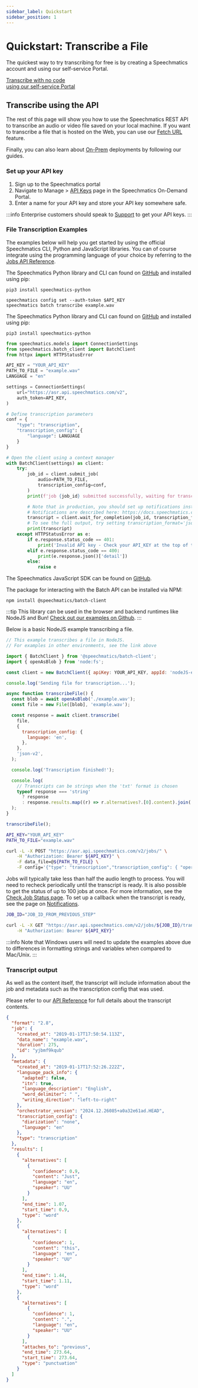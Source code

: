 ```yaml
---
sidebar_label: Quickstart
sidebar_position: 1
---
```



# Quickstart: Transcribe a File

The quickest way to try transcribing for free is by creating a Speechmatics account and using our self-service Portal.

<Box maxWidth="350px">
	<Card asChild>
		<a href="https://portal.speechmatics.com/jobs/create/batch" target='_blank'>
      <Text asChild size="3" weight="bold">
        <div>Transcribe with no code <ExternalLink size="16"/></div>
      </Text>
      <Text asChild color="gray" size="3">
        <div>using our self-service Portal</div>
      </Text>
		</a>
	</Card>
</Box>

## Transcribe using the API

The rest of this page will show you how to use the Speechmatics REST API to transcribe an audio or video file saved on your local machine. If you want to transcribe a file that is hosted on the Web, you can use our [Fetch URL](../features-other/fetch-url.mdx) feature.

Finally, you can also learn about [On-Prem](../on-prem/containers/cpu-container.mdx) deployments by following our guides.

### Set up your API key

1. <Link href="https://portal.speechmatics.com/signup" target="_blank">Sign up to the Speechmatics portal</Link>
1. Navigate to Manage > [API Keys](https://portal.speechmatics.com/manage-access/) page in the Speechmatics On-Demand Portal.
1. Enter a name for your API key and store your API key somewhere safe.

:::info
Enterprise customers should speak to [Support](https://support.speechmatics.com) to get your API keys.
:::

### File Transcription Examples

The examples below will help you get started by using the official Speechmatics CLI, Python and JavaScript libraries. You can of course integrate using the programming language of your choice by referring to the [Jobs API Reference](https://docs.speechmatics.com/jobsapi#tag/jobs).


<Tabs className="code-tabs" groupId="programming-language">
    <TabItem value="cli" label="CLI">

The Speechmatics Python library and CLI can found on [GitHub](https://github.com/speechmatics/speechmatics-python) and installed using pip:

```
pip3 install speechmatics-python
```

```cli
speechmatics config set --auth-token $API_KEY
speechmatics batch transcribe example.wav
```

  </TabItem>
  <TabItem value="python" label="Python">

The Speechmatics Python library and CLI can found on [GitHub](https://github.com/speechmatics/speechmatics-python) and installed using pip:

```
pip3 install speechmatics-python
```

```python showLineNumbers
from speechmatics.models import ConnectionSettings
from speechmatics.batch_client import BatchClient
from httpx import HTTPStatusError

API_KEY = "YOUR_API_KEY"
PATH_TO_FILE = "example.wav"
LANGUAGE = "en"

settings = ConnectionSettings(
    url="https://asr.api.speechmatics.com/v2",
    auth_token=API_KEY,
)

# Define transcription parameters
conf = {
    "type": "transcription",
    "transcription_config": {
        "language": LANGUAGE
    }
}

# Open the client using a context manager
with BatchClient(settings) as client:
    try:
        job_id = client.submit_job(
            audio=PATH_TO_FILE,
            transcription_config=conf,
        )
        print(f'job {job_id} submitted successfully, waiting for transcript')

        # Note that in production, you should set up notifications instead of polling.
        # Notifications are described here: https://docs.speechmatics.com/features-other/notifications
        transcript = client.wait_for_completion(job_id, transcription_format='txt')
        # To see the full output, try setting transcription_format='json-v2'.
        print(transcript)
    except HTTPStatusError as e:
        if e.response.status_code == 401:
            print('Invalid API key - Check your API_KEY at the top of the code!')
        elif e.response.status_code == 400:
            print(e.response.json()['detail'])
        else:
            raise e
```

  </TabItem>

  <TabItem value="javascript" label="Javascript">

  The Speechmatics JavaScript SDK can be found on [GitHub](https://github.com/speechmatics/speechmatics-js-sdk).

  The package for interacting with the Batch API can be installed via NPM:

```
npm install @speechmatics/batch-client
```

:::tip
This library can be used in the browser and backend runtimes like NodeJS and Bun!
[Check out our examples on Github](https://github.com/speechmatics/speechmatics-js-sdk/tree/main/examples).
:::
  
  Below is a basic NodeJS example transcribing a file.


```js showLineNumbers
// This example transcribes a file in NodeJS.
// For examples in other environments, see the link above

import { BatchClient } from '@speechmatics/batch-client';
import { openAsBlob } from 'node:fs';

const client = new BatchClient({ apiKey: YOUR_API_KEY, appId: 'nodeJS-example' });

console.log('Sending file for transcription...');

async function transcribeFile() {
  const blob = await openAsBlob('./example.wav');
  const file = new File([blob], 'example.wav');

  const response = await client.transcribe(
    file,
    {
      transcription_config: {
        language: 'en',
      },
    },
    'json-v2',
  );

  console.log('Transcription finished!');

  console.log(
    // Transcripts can be strings when the 'txt' format is chosen
    typeof response === 'string'
      ? response
      : response.results.map((r) => r.alternatives?.[0].content).join(' '),
  );
}

transcribeFile();
```
  </TabItem>
  <TabItem value="curl" label="cURL">

```bash
API_KEY="YOUR_API_KEY"
PATH_TO_FILE="example.wav"

curl -L -X POST "https://asr.api.speechmatics.com/v2/jobs/" \
    -H "Authorization: Bearer ${API_KEY}" \
    -F data_file=@${PATH_TO_FILE} \
    -F config='{"type": "transcription","transcription_config": { "operating_point":"enhanced", "language": "en" }}'
```

Jobs will typically take less than half the audio length to process. You will need to recheck periodically until the transcript is ready. It is also possible to get the status of up to 100 jobs at once. For more information, see the [Check Job Status page](additional-info.mdx). To set up a callback when the transcript is ready, see the page on [Notifications](../features-other/notifications.mdx).

```bash
JOB_ID="JOB_ID_FROM_PREVIOUS_STEP"

curl -L -X GET "https://asr.api.speechmatics.com/v2/jobs/${JOB_ID}/transcript?format=txt" \
    -H "Authorization: Bearer ${API_KEY}"
```

:::info
Note that Windows users will need to update the examples above due to differences in formatting strings and variables when compared to Mac/Unix. 
:::

  </TabItem>
</Tabs>

### Transcript output

As well as the content itself, the transcript will include information about the job and metadata such as the transcription config that was used.

Please refer to our [API Reference](/api-ref/jobs/get-the-transcript-for-a-transcription-job#responses) for full details about the transcript contents.

```json
{
  "format": "2.8",
  "job": {
    "created_at": "2019-01-17T17:50:54.113Z",
    "data_name": "example.wav",
    "duration": 275,
    "id": "yjbmf9kqub"
  },
  "metadata": {
    "created_at": "2019-01-17T17:52:26.222Z",
    "language_pack_info": {
      "adapted": false,
      "itn": true,
      "language_description": "English",
      "word_delimiter": " ",
      "writing_direction": "left-to-right"
    },
    "orchestrator_version": "2024.12.26085+a0a32e61ad.HEAD",
    "transcription_config": {
      "diarization": "none",
      "language": "en"
    },
    "type": "transcription"
  },
  "results": [
    {
      "alternatives": [
        {
          "confidence": 0.9,
          "content": "Just",
          "language": "en",
          "speaker": "UU"
        }
      ],
      "end_time": 1.07,
      "start_time": 0.9,
      "type": "word"
    },
    {
      "alternatives": [
        {
          "confidence": 1,
          "content": "this",
          "language": "en",
          "speaker": "UU"
        }
      ],
      "end_time": 1.44,
      "start_time": 1.11,
      "type": "word"
    },
    {
      "alternatives": [
        {
          "confidence": 1,
          "content": ".",
          "language": "en",
          "speaker": "UU"
        }
      ],
      "attaches_to": "previous",
      "end_time": 273.64,
      "start_time": 273.64,
      "type": "punctuation"
    }
  ]
}
```
